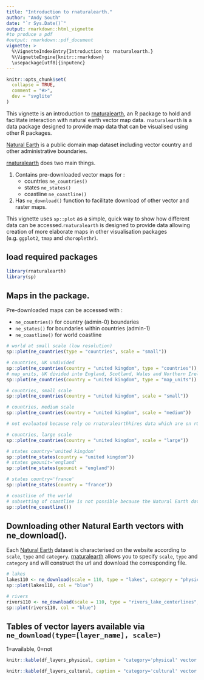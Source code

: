 ```yaml
---
title: "Introduction to rnaturalearth."
author: "Andy South"
date: "`r Sys.Date()`"
output: rmarkdown::html_vignette
#to produce a pdf
#output: rmarkdown::pdf_document
vignette: >
  %\VignetteIndexEntry{Introduction to rnaturalearth.}
  %\VignetteEngine{knitr::rmarkdown}
  \usepackage[utf8]{inputenc}
---
```


```r
knitr::opts_chunk$set(
  collapse = TRUE,
  comment = "#>",
  dev = "svglite"
)
```

This vignette is an introduction to [rnaturalearth](https://github.com/ropensci/rnaturalearth), an R package to hold and facilitate interaction with natural earth vector map data. `rnaturalearth` is a data package designed to provide map data that can be visualised using other R packages.

[Natural Earth](https://www.naturalearthdata.com/) is a public domain map dataset including vector country and other administrative boundaries.

[rnaturalearth](https://github.com/ropensci/rnaturalearth) does two main things.

1. Contains pre-downloaded vector maps for :
    + countries `ne_countries()`
    + states `ne_states()`
    + coastline `ne_coastline()`

1. Has `ne_download()` function to facilitate download of other vector and raster maps.

This vignette uses `sp::plot` as a simple, quick way to show how different data can be accessed.`rnaturalearth` is designed to provide data allowing creation of more elaborate maps in other visualisation packages (e.g. `ggplot2`, `tmap` and `choroplethr`).

## load required packages

```r
library(rnaturalearth)
library(sp)
```

## Maps in the package.

Pre-downloaded maps can be accessed with :

- `ne_countries()` for country (admin-0) boundaries
- `ne_states()` for boundaries within countries (admin-1)
- `ne_coastline()` for world coastline

```r

# world at small scale (low resolution)
sp::plot(ne_countries(type = "countries", scale = "small"))

# countries, UK undivided
sp::plot(ne_countries(country = "united kingdom", type = "countries"))
# map_units, UK divided into England, Scotland, Wales and Northern Ireland
sp::plot(ne_countries(country = "united kingdom", type = "map_units"))

# countries, small scale
sp::plot(ne_countries(country = "united kingdom", scale = "small"))

# countries, medium scale
sp::plot(ne_countries(country = "united kingdom", scale = "medium"))
```

```r
# not evaluated because rely on rnaturalearthhires data which are on rOpenSci so CRAN check likely to fail

# countries, large scale
sp::plot(ne_countries(country = "united kingdom", scale = "large"))

# states country='united kingdom'
sp::plot(ne_states(country = "united kingdom"))
# states geounit='england'
sp::plot(ne_states(geounit = "england"))

# states country='france'
sp::plot(ne_states(country = "france"))
```

```r

# coastline of the world
# subsetting of coastline is not possible because the Natural Earth data are not attributed in that way
sp::plot(ne_coastline())
```

## Downloading other Natural Earth vectors with ne_download().

Each [Natural Earth](https://www.naturalearthdata.com/) dataset is characterised on the website according to `scale`, `type` and `category`. [rnaturalearth](https://github.com/ropensci/rnaturalearth) allows you to specify `scale`, `type` and `category` and will construct the url and download the corresponding file.

```r

# lakes
lakes110 <- ne_download(scale = 110, type = "lakes", category = "physical")
sp::plot(lakes110, col = "blue")

# rivers
rivers110 <- ne_download(scale = 110, type = "rivers_lake_centerlines", category = "physical")
sp::plot(rivers110, col = "blue")
```

## Tables of vector layers available via `ne_download(type=[layer_name], scale=)`
1=available, 0=not

```r
knitr::kable(df_layers_physical, caption = "category='physical' vector data available via ne_download()")
```

```r
knitr::kable(df_layers_cultural, caption = "category='cultural' vector data available via ne_download()")
```
